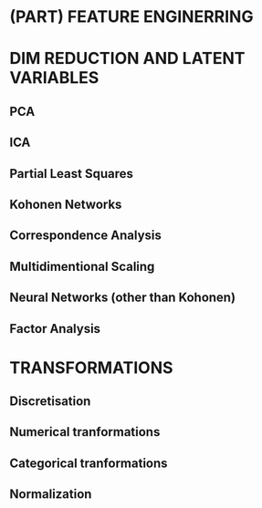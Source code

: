 # (PART) <lfg>FEATURE ENGINERRING</lfg> {-}

# DIM REDUCTION AND LATENT VARIABLES

## PCA
## ICA
## Partial Least Squares
## Kohonen Networks
## Correspondence Analysis
## Multidimentional Scaling
## Neural Networks (other than Kohonen)
## Factor Analysis


# TRANSFORMATIONS

## Discretisation

## Numerical tranformations

## Categorical tranformations

## Normalization

